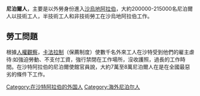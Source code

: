 {{unreferenced|time=2015-02-12T01:26:56+00:00}}
'''尼泊爾人'''，主要是以外勞身份進入[[沙烏地阿拉伯|沙烏地阿拉伯]]，大約200000-215000名尼泊爾人以技術工人，半技術工人和非技術勞工在沙烏地阿拉伯工作。

==勞工問題==
根據[[人權觀察|人權觀察]]，[[卡法拉制|卡法拉制]]（保薦制度）使數千名外來工人在沙特受到他們的雇主虐待:如強迫勞動、不支付工資，強行禁閉在工作場所，沒收護照，過長的工作時間。在沙特阿拉伯的尼泊爾使館官員說，大約7萬至8萬尼泊爾人在是在全國最惡劣的條件下工作。

[[Category:在沙特阿拉伯的外国人|Category:在沙特阿拉伯的外国人]]
[[Category:海外尼泊尔人|Category:海外尼泊尔人]]
